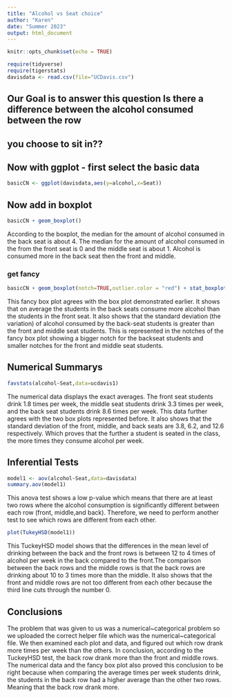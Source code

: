 ```yaml
---
title: "Alcohol vs Seat choice"
author: "Karen"
date: "Summer 2023"
output: html_document
---
```


```r
knitr::opts_chunk$set(echo = TRUE)
```

```r
require(tidyverse)
require(tigerstats)
davisdata <- read.csv(file="UCDavis.csv")
```
## Our Goal is to answer this question Is there a difference between the alcohol consumed between the row
## you choose to sit in??

## Now with ggplot - first select the basic data

```r
basicCN <- ggplot(davisdata,aes(y=alcohol,x=Seat))
```
## Now add in boxplot

```r
basicCN + geom_boxplot()
```
  
According to the boxplot, the median for the amount of alcohol consumed in the back seat is about 4. The median for the amount of alcohol consumed in the from the front seat is 0 and the middle seat is about 1. Alcohol is consumed more in the back seat then the front and middle.
  
### get fancy  

```r
basicCN + geom_boxplot(notch=TRUE,outlier.color = "red") + stat_boxplot(geom ='errorbar') + labs(title="Fancy notch boxplot \n with 2 lines")
```

This fancy box plot agrees with the box plot demonstrated earlier. It shows that on average the students in the back seats consume more alcohol than the students in the front seat. It also shows that the standard deviation (the variation) of alcohol consumed by the back-seat students is greater than the front and middle seat students. This is represented in the notches of the fancy box plot showing a bigger notch for the backseat students and smaller notches for the front and middle seat students.  

## Numerical Summarys

```r
favstats(alcohol~Seat,data=ucdavis1)
```

The numerical data displays the exact averages. The front seat students drink 1.8 times per week, the middle seat students drink 3.3 times per week, and the back seat students drink 8.6 times per week. This data further agrees with the two box plots represented before. It also shows that the standard deviation of the front, middle, and back seats are 3.8, 6.2, and 12.6 respectively. Which proves that the further a student is seated in the class, the more times they consume alcohol per week.  

## Inferential Tests

```r
model1 <- aov(alcohol~Seat,data=davisdata)
summary.aov(model1)
```

This anova test shows a low p-value which means that there are at least two rows where the alcohol consumption is significantly different between each row (front, middle,and back). Therefore, we need to perform another test to see which rows are different from each other.

```r
plot(TukeyHSD(model1))
```

This TuckeyHSD model shows that the differences in the mean level of drinking between the back and the front rows is between 12 to 4 times of alcohol per week in the back compared to the front.The comparison between the back rows and the middle rows is that the back rows are drinking about 10 to 3 times more than the middle. It also shows that the front and middle rows are not too different from each other because the third line cuts through the number 0. 

## Conclusions

The problem that was given to us was a numerical~categorical problem so we uploaded the correct helper file which was the numerical~categorical file. We then examined each plot and data, and figured out which row drank more times per week than the others. In conclusion, according to the TuckeyHSD test, the back row drank more than the front and middle rows. The numerical data and the fancy box plot also proved this conclusion to be right because when comparing the average times per week students drink, the students in the back row had a higher average than the other two rows. Meaning that the back row drank more.
